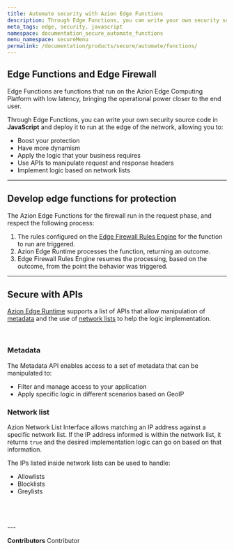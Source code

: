 ```yaml
---
title: Automate security with Azion Edge Functions
description: Through Edge Functions, you can write your own security source code in JavaScript and deploy it to run at the edge of the network.
meta_tags: edge, security, javascript
namespace: documentation_secure_automate_functions
menu_namespace: secureMenu
permalink: /documentation/products/secure/automate/functions/
---
```



## Edge Functions and Edge Firewall

Edge Functions are functions that run on the Azion Edge Computing Platform with low latency, bringing the operational power closer to the end user.

Through Edge Functions, you can write your own security source code in **JavaScript** and deploy it to run at the edge of the network, allowing you to:

- Boost your protection
- Have more dynamism
- Apply the logic that your business requires
- Use APIs to manipulate request and response headers
- Implement logic based on network lists

---

## Develop edge functions for protection

The Azion Edge Functions for the firewall run in the request phase, and respect the following process: 

1. The rules configured on the [Edge Firewall Rules Engine](/en/documentation/products/secure/edge-firewall/rules-engine/) for the function to run are triggered.
2. Azion Edge Runtime processes the function, returning an outcome.
3. Edge Firewall Rules Engine resumes the processing, based on the outcome, from the point the behavior was triggered.

<LinkButton outlined link="/en/documentation/products/secure/edge-firewall/edge-functions/" label="go to edge functions for edge firewall reference" variant="secondary" target="_blank" />

---

## Secure with APIs

[Azion Edge Runtime](/en/documentation/products/edge-application/edge-functions/runtime/overview) supports a list of APIs that allow manipulation of [metadata](/en/documentation/products/secure/automate/functions/#metadata) and the use of [network lists](/en/documentation/products/secure/automate/functions/##network-list) to help the logic implementation.

<LinkButton outlined link="/en/documentation/products/edge-application/edge-functions/runtime-apis/javascript/" label="go to supported Web APIs" variant="secondary" target="_blank" />
<br />
<LinkButton outlined link="/en/documentation/products/azion-edge-runtime/compatibility/node/" label="go to node.js compatibility" variant="secondary" target="_blank" />

### Metadata

The Metadata API enables access to a set of metadata that can be manipulated to:

- Filter and manage access to your application
- Apply specific logic in different scenarios based on GeoIP

<LinkButton outlined link="/en/documentation/products/edge-application/edge-functions/runtime/api-reference/metadata/" label="go to metadata api reference" variant="secondary" target="_blank" />

### Network list

Azion Network List Interface allows matching an IP address against a specific network list. If the IP address informed is within the network list, it returns `true` and the desired implementation logic can go on based on that information.

The IPs listed inside network lists can be used to handle:

- Allowlists
- Blocklists
- Greylists

<LinkButton outlined link="/en/documentation/products/edge-application/edge-functions/runtime/api-reference/metadata/" label="go to network list api reference" variant="secondary" target="_blank" />
<br />
<LinkButton outlined link="/en/documentation/products/secure/edge-firewall/network-layer-protection/network-lists/" label="go to network list reference" variant="secondary" target="_blank" />
<br /><br />
---

**Contributors** <ContributorList>Contributor</ContributorList>
